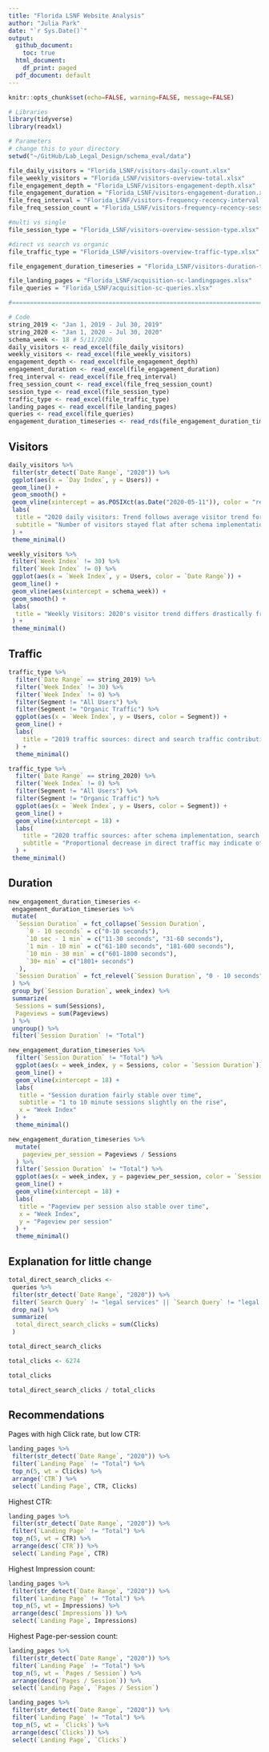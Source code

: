 ```yaml
---
title: "Florida LSNF Website Analysis"
author: "Julia Park"
date: "`r Sys.Date()`"
output:
  github_document:
    toc: true
  html_document:
    df_print: paged
  pdf_document: default
---
```


```r
knitr::opts_chunk$set(echo=FALSE, warning=FALSE, message=FALSE)
```

```r
# Libraries
library(tidyverse)
library(readxl)

# Parameters
# change this to your directory
setwd("~/GitHub/Lab_Legal_Design/schema_eval/data")

file_daily_visitors = "Florida_LSNF/visitors-daily-count.xlsx"
file_weekly_visitors = "Florida_LSNF/visitors-overview-total.xlsx"
file_engagement_depth = "Florida_LSNF/visitors-engagement-depth.xlsx"
file_engagement_duration = "Florida_LSNF/visitors-engagement-duration.xlsx"
file_freq_interval = "Florida_LSNF/visitors-frequency-recency-interval.xlsx"
file_freq_session_count = "Florida_LSNF/visitors-frequency-recency-session-count.xlsx"

#multi vs single
file_session_type = "Florida_LSNF/visitors-overview-session-type.xlsx" 

#direct vs search vs organic
file_traffic_type = "Florida_LSNF/visitors-overview-traffic-type.xlsx"

file_engagement_duration_timeseries = "Florida_LSNF/visitors-duration-timeseries.rds"

file_landing_pages = "Florida_LSNF/acquisition-sc-landingpages.xlsx"
file_queries = "Florida_LSNF/acquisition-sc-queries.xlsx"

#===============================================================================

# Code
string_2019 <- "Jan 1, 2019 - Jul 30, 2019"
string_2020 <- "Jan 1, 2020 - Jul 30, 2020"
schema_week <- 18 # 5/11/2020
daily_visitors <- read_excel(file_daily_visitors)
weekly_visitors <- read_excel(file_weekly_visitors)
engagement_depth <- read_excel(file_engagement_depth)
engagement_duration <- read_excel(file_engagement_duration)
freq_interval <- read_excel(file_freq_interval)
freq_session_count <- read_excel(file_freq_session_count)
session_type <- read_excel(file_session_type)
traffic_type <- read_excel(file_traffic_type)
landing_pages <- read_excel(file_landing_pages)
queries <- read_excel(file_queries)
engagement_duration_timeseries <- read_rds(file_engagement_duration_timeseries) %>% filter(week_index != 0)

```


## Visitors

```r
daily_visitors %>% 
 filter(str_detect(`Date Range`, "2020")) %>% 
 ggplot(aes(x = `Day Index`, y = Users)) +
 geom_line() + 
 geom_smooth() +
 geom_vline(xintercept = as.POSIXct(as.Date("2020-05-11")), color = "red") + 
 labs(
  title = "2020 daily visitors: Trend follows average visitor trend for this year", 
  subtitle = "Number of visitors stayed flat after schema implementation"
 ) + 
 theme_minimal()
```


```r
weekly_visitors %>% 
 filter(`Week Index` != 30) %>% 
 filter(`Week Index` != 0) %>% 
 ggplot(aes(x = `Week Index`, y = Users, color = `Date Range`)) +
 geom_line() + 
 geom_vline(aes(xintercept = schema_week)) +
 geom_smooth() +
 labs(
  title = "Weekly Visitors: 2020's visitor trend differs drastically from last year's"
 ) + 
 theme_minimal()
```

## Traffic

```r
traffic_type %>% 
  filter(`Date Range` == string_2019) %>% 
  filter(`Week Index` != 30) %>% 
  filter(`Week Index` != 0) %>% 
  filter(Segment != "All Users") %>% 
  filter(Segment != "Organic Traffic") %>% 
  ggplot(aes(x = `Week Index`, y = Users, color = Segment)) +
  geom_line() + 
  labs(
    title = "2019 traffic sources: direct and search traffic contribution proportions are consistent"
  ) + 
  theme_minimal()
```

```r
traffic_type %>% 
  filter(`Date Range` == string_2020) %>% 
  filter(`Week Index` != 0) %>% 
  filter(Segment != "All Users") %>% 
  filter(Segment != "Organic Traffic") %>% 
  ggplot(aes(x = `Week Index`, y = Users, color = Segment)) +
  geom_line() + 
  geom_vline(xintercept = 18) +
  labs(
    title = "2020 traffic sources: after schema implementation, search contributes more visitors", 
    subtitle = "Proportional decrease in direct traffic may indicate other technical causes of shift"
  ) +
 theme_minimal()
```


## Duration

```r
new_engagement_duration_timeseries <-
 engagement_duration_timeseries %>% 
 mutate(
  `Session Duration` = fct_collapse(`Session Duration`, 
     `0 - 10 seconds` = c("0-10 seconds"), 
     `10 sec - 1 min` = c("11-30 seconds", "31-60 seconds"),
     `1 min - 10 min` = c("61-180 seconds", "181-600 seconds"), 
     `10 min - 30 min` = c("601-1800 seconds"), 
     `30+ min` = c("1801+ seconds")
   ), 
  `Session Duration` = fct_relevel(`Session Duration`, "0 - 10 seconds", "10 sec - 1 min", "1 min - 10 min", "10 min - 30 min", "30+ min")
 ) %>% 
 group_by(`Session Duration`, week_index) %>% 
 summarize(
  Sessions = sum(Sessions), 
  Pageviews = sum(Pageviews)
 ) %>% 
 ungroup() %>% 
 filter(`Session Duration` != "Total")

```


```r
new_engagement_duration_timeseries %>% 
  filter(`Session Duration` != "Total") %>% 
  ggplot(aes(x = week_index, y = Sessions, color = `Session Duration`)) + 
  geom_line() + 
  geom_vline(xintercept = 18) + 
  labs(
   title = "Session duration fairly stable over time", 
   subtitle = "1 to 10 minute sessions slightly on the rise",
   x = "Week Index"
  ) +
  theme_minimal() 
```


```r
new_engagement_duration_timeseries %>% 
  mutate(
    pageview_per_session = Pageviews / Sessions
  ) %>% 
  filter(`Session Duration` != "Total") %>% 
  ggplot(aes(x = week_index, y = pageview_per_session, color = `Session Duration`)) + 
  geom_line() + 
  geom_vline(xintercept = 18) + 
  labs(
   title = "Pageview per session also stable over time", 
   x = "Week Index", 
   y = "Pageview per session"
  ) +
  theme_minimal()
```

## Explanation for little change

```r
total_direct_search_clicks <- 
 queries %>% 
 filter(str_detect(`Date Range`, "2020")) %>% 
 filter(`Search Query` != "legal services" || `Search Query` != "legal aid" || `Search Query` != "legal aid tallahassee") %>% 
 drop_na() %>% 
 summarize(
  total_direct_search_clicks = sum(Clicks)
 )

total_direct_search_clicks
```

```r
total_clicks <- 6274

total_clicks
```

```r
total_direct_search_clicks / total_clicks
```


## Recommendations

Pages with high Click rate, but low CTR: 

```r
landing_pages %>% 
 filter(str_detect(`Date Range`, "2020")) %>% 
 filter(`Landing Page` != "Total") %>% 
 top_n(5, wt = Clicks) %>% 
 arrange(`CTR`) %>% 
 select(`Landing Page`, CTR, Clicks)
```

Highest CTR: 

```r
landing_pages %>% 
 filter(str_detect(`Date Range`, "2020")) %>% 
 filter(`Landing Page` != "Total") %>% 
 top_n(5, wt = CTR) %>% 
 arrange(desc(`CTR`)) %>% 
 select(`Landing Page`, CTR)
```

Highest Impression count: 

```r
landing_pages %>% 
 filter(str_detect(`Date Range`, "2020")) %>% 
 filter(`Landing Page` != "Total") %>% 
 top_n(5, wt = Impressions) %>% 
 arrange(desc(`Impressions`)) %>% 
 select(`Landing Page`, Impressions)
```

Highest Page-per-session count: 

```r
landing_pages %>% 
 filter(str_detect(`Date Range`, "2020")) %>% 
 filter(`Landing Page` != "Total") %>% 
 top_n(5, wt = `Pages / Session`) %>% 
 arrange(desc(`Pages / Session`)) %>% 
 select(`Landing Page`, `Pages / Session`)
```

```r
landing_pages %>% 
 filter(str_detect(`Date Range`, "2020")) %>% 
 filter(`Landing Page` != "Total") %>% 
 top_n(5, wt = `Clicks`) %>% 
 arrange(desc(`Clicks`)) %>% 
 select(`Landing Page`, `Clicks`)
```

